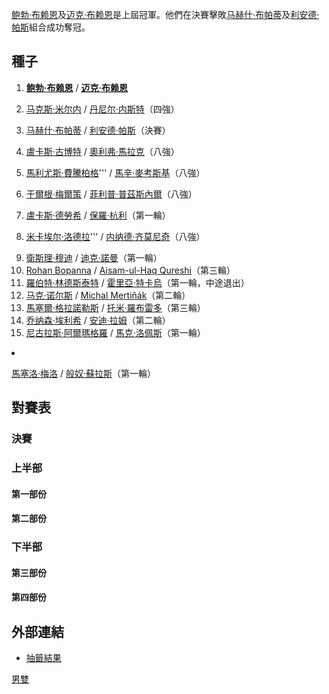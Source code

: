 {{noteTA
|T=zh-hans:2011年澳大利亚网球公开赛男子双打比赛; zh-tw:2011年澳洲網球公開賽男子雙打比賽; zh-hk:2011年澳洲網球公開賽男子雙打比賽;
|G1=Tennis
|1=zh-hans:半区;zh-hk:半部;zh-tw:線;
|2=zh-hans:轮;zh-hant:圈;zh-tw:輪;
|3=zh-hans:半决赛;zh-hk:準決賽;zh-tw:四強;
|4=zh-hans:四分之一决赛;zh-hk:半準決賽;zh-tw:八強;
|5=zh-hans:澳大利亚; zh-tw:澳洲; zh-hk:澳洲;
}}

{{GrandSlamEvents|2011|澳洲網球公開賽|
| defchamp = {{flagicon|USA}} [[鲍勃·布赖恩|鲍勃·布赖恩]] <br /> {{flagicon|USA}} [[迈克·布赖恩|迈克·布赖恩]]
| champ = {{flagicon|USA}} '''[[鲍勃·布赖恩|鲍勃·布赖恩]]''' <br /> {{flagicon|USA}} '''[[迈克·布赖恩|迈克·布赖恩]]'''
| runner = {{flagicon|IND}} [[马赫什·布帕蒂|马赫什·布帕蒂]] / {{flagicon|IND}} [[利安德·帕斯|利安德·帕斯]]
| score = 6-3、6-4
}}

{{main|2011年澳洲網球公開賽}}
[[鲍勃·布赖恩|鲍勃·布赖恩]]及[[迈克·布赖恩|迈克·布赖恩]]是上屆冠軍。他們在決賽擊敗[[马赫什·布帕蒂|马赫什·布帕蒂]]及[[利安德·帕斯|利安德·帕斯]]組合成功奪冠。

==種子== 
{{col-begin}}
{{col-2}}
# {{flagicon|USA}} '''[[鲍勃·布赖恩|鲍勃·布赖恩]]''' / {{flagicon|USA}} '''[[迈克·布赖恩|迈克·布赖恩]]'''
# {{flagicon|BLR}} [[马克斯·米尔内|马克斯·米尔内]] / {{flagicon|CAN}} [[丹尼尔·内斯特|丹尼尔·内斯特]]（四強）
# {{flagicon|IND}} [[马赫什·布帕蒂|马赫什·布帕蒂]] / {{flagicon|IND}} [[利安德·帕斯|利安德·帕斯]]（決賽）
# {{flagicon|POL}} [[盧卡斯·古博特|盧卡斯·古博特]] / {{flagicon|AUT}} [[奧利弗·馬拉克|奧利弗·馬拉克]]（八強）
# {{flagicon|POL}} [[馬利尤斯·費騰柏格|馬利尤斯·費騰柏格]]''' / {{flagicon|POL}} [[馬辛·麥考斯基|馬辛·麥考斯基]]（八強）
# {{flagicon|AUT}} [[于爾根·梅爾策|于爾根·梅爾策]] / {{flagicon|GER}} [[菲利普·普茲斯內爾|菲利普·普茲斯內爾]]（八強）
# {{flagicon|CZE}} [[盧卡斯·德勞希|盧卡斯·德勞希]] / {{flagicon|AUS}} [[保羅·杭利|保羅·杭利]]（第一輪）
# {{flagicon|FRA}} [[米卡埃尔·洛德拉|米卡埃尔·洛德拉]]''' / {{flagicon|SRB}} [[内纳德·齐莫尼奇|内纳德·齐莫尼奇]]（八強）
{{col-2}}
<ol start="9">
<li> {{flagicon|RSA}} [[衛斯理·穆迪|衛斯理·穆迪]] / {{flagicon|BEL}} [[迪克·諾曼|迪克·諾曼]]（第一輪）
<li> {{flagicon|IND}} [[Rohan_Bopanna|Rohan Bopanna]] / {{flagicon|PAK}} [[Aisam-ul-Haq_Qureshi|Aisam-ul-Haq Qureshi]]（第三輪）
<li> {{flagicon|SWE}} [[羅伯特·林德斯泰特|羅伯特·林德斯泰特]] / {{flagicon|ROU}} [[霍里亞·特卡烏|霍里亞·特卡烏]]（第一輪，中途退出）
<li> {{flagicon|BAH}} [[马克·诺尔斯|马克·诺尔斯]] / {{flagicon|SVK}} [[Michal_Mertiňák|Michal Mertiňák]]（第二輪）
<li> {{flagicon|ESP}} [[馬塞爾·格拉諾勒斯|馬塞爾·格拉諾勒斯]] / {{flagicon|ESP}} [[托米·羅布雷多|托米·羅布雷多]]（第三輪）
<li> {{flagicon|ISR}} [[乔纳森·埃利希|乔纳森·埃利希]] / {{flagicon|ISR}} [[安迪·拉姆|安迪·拉姆]]（第二輪）
<li> {{flagicon|ESP}} [[尼古拉斯·阿爾瑪格羅|尼古拉斯·阿爾瑪格羅]] / {{flagicon|ESP}} [[馬克·洛佩斯|馬克·洛佩斯]]（第一輪）
<li> {{flagicon|BRA}} [[馬塞洛·梅洛|馬塞洛·梅洛]] / {{flagicon|BRA}} [[般奴·蘇拉斯|般奴·蘇拉斯]]（第一輪）
{{col-end}}

==對賽表==
{{Draw key}}
===決賽===
{{8TeamBracket-Tennis3
| RD1=八強
| RD2=四強
| RD3=決賽

| team-width=175

| RD1-seed1=1
| RD1-team1={{flagicon|USA}} '''[[鲍勃·布赖恩|鲍勃·布赖恩]]<br /> {{flagicon|USA}} [[迈克·布赖恩|迈克·布赖恩]]'''
| RD1-score1-1='''6
| RD1-score1-2='''7
| RD1-score1-3= 
| RD1-seed2=6
| RD1-team2={{flagicon|AUT}} [[于爾根·梅爾策|于爾根·梅爾策]]<br /> {{flagicon|GER}} [[菲利普·普茲斯內爾|菲利普·普茲斯內爾]]
| RD1-score2-1=3
| RD1-score2-2=6<sup>7</sup>
| RD1-score2-3= 

| RD1-seed3=4
| RD1-team3={{flagicon|POL}} [[盧卡斯·古博特|盧卡斯·古博特]]<br /> {{flagicon|AUT}} [[奧利弗·馬拉克|奧利弗·馬拉克]]
| RD1-score3-1=3
| RD1-score3-2=&4
| RD1-score3-3= 
| RD1-seed4= 
| RD1-team4={{flagicon|USA}} '''[[Eric_Butorac|Eric Butorac]]<br /> {{flagicon|CUR}} [[Jean-Julien_Rojer|Jean-Julien Rojer]]'''
| RD1-score4-1='''6
| RD1-score4-2='''6
| RD1-score4-3= 

| RD1-seed5=8
| RD1-team5={{flagicon|FRA}} [[米卡埃尔·洛德拉|米卡埃尔·洛德拉]]<br /> {{flagicon|SRB}} [[内纳德·齐莫尼奇|内纳德·齐莫尼奇]]
| RD1-score5-1=4
| RD1-score5-2=4
| RD1-score5-3= 
| RD1-seed6=3
| RD1-team6={{flagicon|IND}} '''[[马赫什·布帕蒂|马赫什·布帕蒂]]<br /> {{flagicon|IND}} [[利安德·帕斯|利安德·帕斯]]'''
| RD1-score6-1='''6
| RD1-score6-2='''6
| RD1-score6-3= 

| RD1-seed7=5
| RD1-team7={{flagicon|POL}} [[馬利尤斯·費騰柏格|馬利尤斯·費騰柏格]]<br /> {{flagicon|POL}} [[馬辛·麥考斯基|馬辛·麥考斯基]]
| RD1-score7-1=6<sup>3</sup>
| RD1-score7-2=3
| RD1-score7-3= 
| RD1-seed8=2
| RD1-team8={{flagicon|BLR}} '''[[马克斯·米尔内|马克斯·米尔内]]<br /> {{flagicon|CAN}} [[丹尼尔·内斯特|丹尼尔·内斯特]]'''
| RD1-score8-1='''7
| RD1-score8-2='''6
| RD1-score8-3= 

| RD2-seed1=1
| RD2-team1={{flagicon|USA}} '''[[鲍勃·布赖恩|鲍勃·布赖恩]]<br /> {{flagicon|USA}} [[迈克·布赖恩|迈克·布赖恩]]'''
| RD2-score1-1='''6
| RD2-score1-2='''6
| RD2-score1-3= 
| RD2-seed2= 
| RD2-team2={{flagicon|USA}} [[Eric_Butorac|Eric Butorac]]<br /> {{flagicon|CUR}} [[Jean-Julien_Rojer|Jean-Julien Rojer]]
| RD2-score2-1=3
| RD2-score2-2=2
| RD2-score2-3= 

| RD2-seed3=3
| RD2-team3={{flagicon|IND}} '''[[马赫什·布帕蒂|马赫什·布帕蒂]]<br /> {{flagicon|IND}} [[利安德·帕斯|利安德·帕斯]]'''
| RD2-score3-1='''7
| RD2-score3-2=4
| RD2-score3-3='''6
| RD2-seed4=2
| RD2-team4={{flagicon|BLR}} [[马克斯·米尔内|马克斯·米尔内]]<br /> {{flagicon|CAN}} [[丹尼尔·内斯特|丹尼尔·内斯特]]
| RD2-score4-1=6<sup>5</sup>
| RD2-score4-2='''6
| RD2-score4-3=3

| RD3-seed1=1
| RD3-team1={{flagicon|USA}} '''[[鲍勃·布赖恩|鲍勃·布赖恩]]<br /> {{flagicon|USA}} [[迈克·布赖恩|迈克·布赖恩]]
| RD3-score1-1='''6
| RD3-score1-2='''6
| RD3-score1-3= 
| RD3-seed2=3
| RD3-team2={{flagicon|IND}} [[马赫什·布帕蒂|马赫什·布帕蒂]]<br /> {{flagicon|IND}} [[利安德·帕斯|利安德·帕斯]]
| RD3-score2-1=3
| RD3-score2-2=4
| RD3-score3-3= 
}}

===上半部===
====第一部份====
{{16TeamBracket-Compact-Tennis3
| RD1=第一輪
| RD2=第二輪
| RD3=第三輪
| RD4=八強

| RD1-seed01=1
| RD1-team01={{flagicon|USA}} '''[[鲍勃·布赖恩|B布赖恩]]'''<br /> {{flagicon|USA}} '''[[迈克·布赖恩|M布赖恩]]'''
| RD1-score01-1='''6
| RD1-score01-2=3
| RD1-score01-3='''6
| RD1-seed02= 
| RD1-team02={{flagicon|USA}} [[Scott_Lipsky|S Lipsky]]<br /> {{flagicon|USA}} [[Rajeev_Ram|R Ram]]
| RD1-score02-1=3
| RD1-score02-2='''6
| RD1-score02-3=4

| RD1-seed03= 
| RD1-team03={{flagicon|CZE}} [[František_Čermák|F Čermak]]<br /> {{flagicon|GER}} [[Christopher_Kas|C Kas]]
| RD1-score03-1=4
| RD1-score03-2=5
| RD1-score03-3= 
| RD1-seed04= 
| RD1-team04={{flagicon|ARG}} '''[[卡洛斯·贝罗基|贝罗基]]'''<br /> {{flagicon|ESP}} '''[[Pere_Riba|P Riba]]'''
| RD1-score04-1='''6
| RD1-score04-2='''7
| RD1-score04-3= 

| RD1-seed05= 
| RD1-team05={{flagicon|GER}} '''[[班傑明·貝克爾|B貝克爾]]'''<br /> {{flagicon|GER}} '''[[Michael_Kohlmann|M Kohlmann]]'''
| RD1-score05-1='''7
| RD1-score05-2='''7
| RD1-score05-3= 
| RD1-seed06=ALT
| RD1-team06={{flagicon|THA}} [[Sanchai_Ratiwatana|Sa Ratiwatana]]<br /> {{flagicon|THA}} [[Sonchat_Ratiwatana|So Ratiwatana]]
| RD1-score06-1=5
| RD1-score06-2=5
| RD1-score06-3= 

| RD1-seed07= 
| RD1-team07={{flagicon|SVK}} '''[[Filip_Polášek|F Polášek]]'''<br /> {{flagicon|SVK}} '''[[Igor_Zelenay|I Zelenay]]'''
| RD1-score07-1='''6
| RD1-score07-2=4
| RD1-score07-3='''6
| RD1-seed08=16
| RD1-team08={{flagicon|BRA}} [[馬塞洛·梅洛|梅洛]]<br /> {{flagicon|BRA}} [[般奴·蘇拉斯|蘇拉斯]]
| RD1-score08-1=4
| RD1-score08-2='''6
| RD1-score08-3=2

| RD1-seed09=9
| RD1-team09={{flagicon|RSA}} [[衛斯理|穆迪]]<br /> {{flagicon|BEL}} [[迪克·諾曼|諾曼]]
| RD1-score09-1=4
| RD1-score09-2=0
| RD1-score09-3= 
| RD1-seed10= 
| RD1-team10={{flagicon|BEL}} '''[[克薩維埃·馬利斯|馬利斯]]'''<br /> {{flagicon|GBR}} '''[[傑米·穆雷|穆雷]]'''
| RD1-score10-1='''6
| RD1-score10-2='''6
| RD1-score10-3= 

| RD1-seed11= 
| RD1-team11={{flagicon|GER}} '''[[Björn_Phau|B Phau]]'''<br /> {{flagicon|SRB}} '''[[揚科·蒂普薩雷維奇|蒂普薩雷維奇]]'''
| RD1-score11-1='''6
| RD1-score11-2='''6
| RD1-score11-3= 
| RD1-seed12= 
| RD1-team12={{flagicon|CRO}} [[伊万·柳比契奇|柳比契奇]]<br /> {{flagicon|CRO}} [[Lovro_Zovko|L Zovko]]
| RD1-score12-1=1
| RD1-score12-2=4
| RD1-score12-3= 

| RD1-seed13= 
| RD1-team13={{flagicon|GER}} '''[[米夏埃爾·貝雷爾|貝雷爾]]'''<br /> {{flagicon|GER}} '''[[弗洛里安·邁爾|邁爾]]'''
| RD1-score13-1='''6
| RD1-score13-2='''6
| RD1-score13-3= 
| RD1-seed14= 
| RD1-team14={{flagicon|AUS}} [[Rameez_Junaid|R Junaid]]<br /> {{flagicon|GER}} [[托比亞斯·卡姆克|卡姆克]]
| RD1-score14-1=3
| RD1-score14-2=2
| RD1-score14-3= 

| RD1-seed15= 
| RD1-team15={{flagicon|ARG}} [[Brian_Dabul|B Dabul]]<br /> {{flagicon|COL}} [[Santiago_Giraldo|S Giraldo]]
| RD1-score15-1=6<sup>3</sup>
| RD1-score15-2=1
| RD1-score15-3= 
| RD1-seed16=6
| RD1-team16={{flagicon|AUT}} '''[[于爾根·梅爾策|梅爾策]]'''<br /> {{flagicon|GER}} '''[[菲利普·普茲斯內爾|普茲斯內爾]]'''
| RD1-score16-1='''7
| RD1-score16-2='''6
| RD1-score16-3= 

| RD2-seed01=1
| RD2-team01={{flagicon|USA}} '''[[鲍勃·布赖恩|B布赖恩]]<br /> {{flagicon|USA}} [[迈克·布赖恩|M布赖恩]]'''
| RD2-score01-1='''7
| RD2-score01-2='''6
| RD2-score01-3= 
| RD2-seed02= 
| RD2-team02={{flagicon|ARG}} [[卡洛斯·贝罗基|贝罗基]]<br /> {{flagicon|ESP}} [[Pere_Riba|P Riba]]
| RD2-score02-1=6<sup>6</sup>
| RD2-score02-2=3
| RD2-score02-3= 

| RD2-seed03= 
| RD2-team03={{flagicon|GER}} '''[[班傑明·貝克爾|B貝克爾]]<br /> {{flagicon|GER}} [[Michael_Kohlmann|M Kohlmann]]'''
| RD2-score03-1='''6
| RD2-score03-2='''6
| RD2-score03-3= 
| RD2-seed04= 
| RD2-team04={{flagicon|SVK}} [[Filip_Polášek|F Polášek]]<br /> {{flagicon|SVK}} [[Igor_Zelenay|I Zelenay]]
| RD2-score04-1=4
| RD2-score04-2=4
| RD2-score04-3= 

| RD2-seed05= 
| RD2-team05={{flagicon|BEL}} [[克薩維埃·馬利斯|馬利斯]]<br /> {{flagicon|GBR}} [[傑米·穆雷|穆雷]]
| RD2-score05-1='''6
| RD2-score05-2=4
| RD2-score05-3=3
| RD2-seed06= 
| RD2-team06={{flagicon|GER}} '''[[Björn_Phau|B Phau]]<br /> {{flagicon|SRB}} [[揚科·蒂普薩雷維奇|蒂普薩雷維奇]]'''
| RD2-score06-1=3
| RD2-score06-2='''6
| RD2-score06-3='''6

| RD2-seed07= 
| RD2-team07={{flagicon|GER}} [[米夏埃爾·貝雷爾|貝雷爾]]<br /> {{flagicon|GER}} [[弗洛里安·邁爾|邁爾]]
| RD2-score07-1=3
| RD2-score07-2=1
| RD2-score07-3= 
| RD2-seed08=6
| RD2-team08={{flagicon|AUT}} '''[[于爾根·梅爾策|梅爾策]]<br /> {{flagicon|GER}} [[菲利普·普茲斯內爾|普茲斯內爾]]'''
| RD2-score08-1='''6
| RD2-score08-2='''6
| RD2-score08-3= 

| RD3-seed01=1
| RD3-team01='''{{flagicon|USA}} [[鲍勃·布赖恩|B布赖恩]]<br /> {{flagicon|USA}} [[迈克·布赖恩|M布赖恩]]'''
| RD3-score01-1='''7
| RD3-score01-2='''6
| RD3-score01-3= 
| RD3-seed02= 
| RD3-team02={{flagicon|GER}} [[班傑明·貝克爾|B貝克爾]]<br /> {{flagicon|GER}} [[Michael_Kohlmann|M Kohlmann]]
| RD3-score02-1=5
| RD3-score02-2=2
| RD3-score02-3= 

| RD3-seed03= 
| RD3-team03={{flagicon|GER}} [[Björn_Phau|B Phau]]<br /> {{flagicon|SRB}} [[揚科·蒂普薩雷維奇|蒂普薩雷維奇]]
| RD3-score03-1=3
| RD3-score03-2=2
| RD3-score03-3= 
| RD3-seed04=6
| RD3-team04={{flagicon|AUT}} '''[[于爾根·梅爾策|梅爾策]]<br /> {{flagicon|GER}} [[菲利普·普茲斯內爾|普茲斯內爾]]'''
| RD3-score04-1='''6
| RD3-score04-2='''6
| RD3-score04-3= 

| RD4-seed01=1
| RD4-team01={{flagicon|USA}} '''[[鲍勃·布赖恩|B布赖恩]]<br /> {{flagicon|USA}} [[迈克·布赖恩|M布赖恩]]'''
| RD4-score01-1='''6
| RD4-score01-2='''7
| RD4-score01-3= 
| RD4-seed02=6
| RD4-team02={{flagicon|AUT}} [[于爾根·梅爾策|梅爾策]]<br /> {{flagicon|GER}} [[菲利普·普茲斯內爾|普茲斯內爾]]
| RD4-score02-1=3
| RD4-score02-2=6<sup>7</sup>
| RD4-score02-3= 
}}

====第二部份====
{{16TeamBracket-Compact-Tennis3
| RD1=第一輪
| RD2=第二輪
| RD3=第三輪
| RD4=八強

| RD1-seed01=4
| RD1-team01={{flagicon|POL}} '''[[盧卡斯·古博特|古博特]]'''<br /> {{flagicon|AUT}} '''[[奧利弗·馬拉克|馬拉克]]'''
| RD1-score01-1='''6
| RD1-score01-2='''6
| RD1-score01-3= 
| RD1-seed02= 
| RD1-team02={{flagicon|SWE}} [[Johan_Brunström|J Brunström]]<br /> {{flagicon|AUS}} [[斯蒂芬·胡斯|胡斯]]
| RD1-score02-1=3
| RD1-score02-2=3
| RD1-score02-3= 

| RD1-seed03=WC
| RD1-team03={{flagicon|AUS}} [[Matthew_Ebden|M Ebden]]<br /> {{flagicon|AUS}} [[彼得·盧扎克|盧扎克]]
| RD1-score03-1=6<sup>4</sup>
| RD1-score03-2='''6
| RD1-score03-3=3
| RD1-seed04=WC
| RD1-team04={{flagicon|AUS}} '''[[Samuel_Groth|S Groth]]'''<br /> {{flagicon|AUS}} '''[[格力·鍾斯|鍾斯]]'''
| RD1-score04-1='''7
| RD1-score04-2=3
| RD1-score04-3='''6

| RD1-seed05= 
| RD1-team05={{flagicon|AUS}} [[艾殊利·費沙|費沙]]<br /> {{flagicon|AUS}} [[佐敦·卡爾|卡爾]]
| RD1-score05-1=4
| RD1-score05-2=4
| RD1-score05-3= 
| RD1-seed06= 
| RD1-team06={{flagicon|CRO}} '''[[伊万·多迪格|多迪格]]'''<br /> {{flagicon|FIN}} '''[[亞爾科·涅米寧|涅米寧]]'''
| RD1-score06-1='''6;
| RD1-score06-2='''6
| RD1-score06-3= 

| RD1-seed07= 
| RD1-team07={{flagicon|ITA}} '''[[Daniele_Bracciali|D Bracciali]]'''<br /> {{flagicon|ITA}} '''[[波蒂托·斯塔拉切|斯塔拉切]]'''
| RD1-score07-1=1
| RD1-score07-2='''7
| RD1-score07-3='''7
| RD1-seed08=15
| RD1-team08={{flagicon|ESP}} [[尼古拉斯·阿爾瑪格羅|阿爾瑪格羅]]<br /> {{flagicon|ESP}} [[馬克·洛佩斯|洛佩斯]]
| RD1-score08-1='''6
| RD1-score08-2=6<sup>3</sup>
| RD1-score08-3=5

| RD1-seed09=12
| RD1-team09={{flagicon|BAH}} '''[[马克·诺尔斯|诺尔斯]]'''<br /> {{flagicon|SVK}} '''[[Michal_Mertiňák|M Mertiňák]]'''
| RD1-score09-1='''6
| RD1-score09-2='''7
| RD1-score09-3= 
| RD1-seed10= 
| RD1-team10={{flagicon|RUS}} [[泰穆拉茲·加巴什維利|加巴什維利]]<br /> {{flagicon|KAZ}} [[米哈伊爾·庫庫什金|庫庫什金]]
| RD1-score10-1=4
| RD1-score10-2=6<sup>5</sup>
| RD1-score10-3= 

| RD1-seed11= 
| RD1-team11={{flagicon|KAZ}} [[安德烈·戈盧別夫|戈盧別夫]]<br /> {{flagicon|UZB}} [[丹尼斯·伊斯托明|伊斯托明]]
| RD1-score11-1='''7
| RD1-score11-2=4
| RD1-score11-3=0
| RD1-seed12= 
| RD1-team12={{flagicon|USA}} '''[[Eric_Butorac|E Butorac]]'''<br /> {{flagicon|CUR}} '''[[Jean-Julien_Rojer|J-J Rojer]]'''
| RD1-score12-1=6<sup>4</sup>
| RD1-score12-2='''6
| RD1-score12-3='''6

| RD1-seed13= 
| RD1-team13={{flagicon|ARG}} [[胡安·伊格納西奧·切拉|切拉]]<br /> {{flagicon|ARG}} [[Leonardo_Mayer|L Mayer]]
| RD1-score13-1=5
| RD1-score13-2=3
| RD1-score13-3= 
| RD1-seed14= 
| RD1-team14={{flagicon|UKR}} '''[[謝爾蓋·斯坦高夫斯基|斯坦高夫斯基]]'''<br /> {{flagicon|RUS}} '''[[米哈伊爾·尤日尼|尤日尼]]'''
| RD1-score14-1='''7
| RD1-score14-2='''6
| RD1-score14-3= 

| RD1-seed15= 
| RD1-team15={{flagicon|ESP}} '''[[David_Marrero|D Marrero]]'''<br /> {{flagicon|ESP}} '''[[魯本·拉米雷斯·伊達爾戈|拉米雷斯·伊達爾戈]]'''
| RD1-score15-1='''6
| RD1-score15-2=1
| RD1-score15-3='''6
| RD1-seed16=7
| RD1-team16={{flagicon|CZE}} [[盧卡斯·德勞希|德勞希]]<br /> {{flagicon|AUS}} [[保羅·杭利|杭利]]
| RD1-score16-1=4
| RD1-score16-2='''6
| RD1-score16-3=1

| RD2-seed01=4
| RD2-team01={{flagicon|POL}} '''[[盧卡斯·古博特|古博特]]<br /> {{flagicon|AUT}} [[奧利弗·馬拉克|馬拉克]]'''
| RD2-score01-1='''6
| RD2-score01-2='''6
| RD2-score01-3= 
| RD2-seed02=WC
| RD2-team02={{flagicon|AUS}} [[Samuel_Groth|S Groth]]<br /> {{flagicon|AUS}} [[格力·鍾斯|鍾斯]]
| RD2-score02-1=3
| RD2-score02-2=1
| RD2-score02-3= 

| RD2-seed03= 
| RD2-team03={{flagicon|CRO}} [[伊万·多迪格|多迪格]]<br /> {{flagicon|FIN}} [[亞爾科·涅米寧|涅米寧]]
| RD2-score03-1=4
| RD2-score03-2=4
| RD2-score03-3= 
| RD2-seed04= 
| RD2-team04={{flagicon|ITA}} '''[[Daniele_Bracciali|D Bracciali]]<br /> {{flagicon|ITA}} [[波蒂托·斯塔拉切|斯塔拉切]]'''
| RD2-score04-1='''6
| RD2-score04-2='''6
| RD2-score04-3= 

| RD2-seed05=12
| RD2-team05={{flagicon|BAH}} [[马克·诺尔斯|诺尔斯]]<br /> {{flagicon|SVK}} [[Michal_Mertiňák|M Mertiňák]]
| RD2-score05-1=6<sup>3</sup>
| RD2-score05-2=0
| RD2-score05-3= 
| RD2-seed06= 
| RD2-team06={{flagicon|USA}} '''[[Eric_Butorac|E Butorac]]<br /> {{flagicon|CUR}} [[Jean-Julien_Rojer|J-J Rojer]]'''
| RD2-score06-1='''7
| RD2-score06-2='''6
| RD2-score06-3= 

| RD2-seed07= 
| RD2-team07={{flagicon|UKR}} [[謝爾蓋·斯坦高夫斯基|斯坦高夫斯基]]<br /> {{flagicon|RUS}} [[米哈伊爾·尤日尼|尤日尼]]
| RD2-score07-1='''6
| RD2-score07-2=4
| RD2-score07-3=4
| RD2-seed08= 
| RD2-team08={{flagicon|ESP}} '''[[David_Marrero|D Marrero]]<br /> {{flagicon|ESP}} [[魯本·拉米雷斯·伊達爾戈|拉米雷斯·伊達爾戈]]'''
| RD2-score08-1=2
| RD2-score08-2='''6
| RD2-score08-3='''6

| RD3-seed01=4
| RD3-team01={{flagicon|POL}} '''[[盧卡斯·古博特|古博特]]<br /> {{flagicon|AUT}} [[奧利弗·馬拉克|馬拉克]]'''
| RD3-score01-1='''6
| RD3-score01-2='''6
| RD3-score01-3= 
| RD3-seed02= 
| RD3-team02={{flagicon|ITA}} [[Daniele_Bracciali|D Bracciali]]<br /> {{flagicon|ITA}} [[波蒂托·斯塔拉切|斯塔拉切]]
| RD3-score02-1=3
| RD3-score02-2=1
| RD3-score02-3= 

| RD3-seed03= 
| RD3-team03={{flagicon|USA}} '''[[Eric_Butorac|E Butorac]]<br /> {{flagicon|CUR}} [[Jean-Julien_Rojer|J-J Rojer]]'''
| RD3-score03-1='''6
| RD3-score03-2='''6
| RD3-score03-3= 
| RD3-seed04=
| RD3-team04={{flagicon|ESP}} [[David_Marrero|D Marrero]]<br /> {{flagicon|ESP}} [[魯本·拉米雷斯·伊達爾戈|拉米雷斯·伊達爾戈]]
| RD3-score04-1=3
| RD3-score04-2=4
| RD3-score04-3= 

| RD4-seed01=4
| RD4-team01={{flagicon|POL}} [[盧卡斯·古博特|古博特]]<br /> {{flagicon|AUT}} [[奧利弗·馬拉克|馬拉克]]
| RD4-score01-1=3
| RD4-score01-2=4
| RD4-score01-3= 
| RD4-seed02= 
| RD4-team02={{flagicon|USA}} '''[[Eric_Butorac|E Butorac]]<br /> {{flagicon|CUR}} [[Jean-Julien_Rojer|J-J Rojer]]'''
| RD4-score02-1='''6
| RD4-score02-2='''6
| RD4-score02-3= 
}}

===下半部===
====第三部份====
{{16TeamBracket-Compact-Tennis3
| RD1=第一輪
| RD2=第二輪
| RD3=第三輪
| RD4=八強

| RD1-seed01=8
| RD1-team01={{flagicon|FRA}} '''[[米卡埃尔·洛德拉|洛德拉]]'''<br /> {{flagicon|SRB}} '''[[内纳德·齐莫尼奇|齐莫尼奇]]'''
| RD1-score01-1='''6
| RD1-score01-2='''6
| RD1-score01-3= 
| RD1-seed02= 
| RD1-team02={{flagicon|RSA}} [[Kevin_Anderson_(tennis)|K Anderson]]<br /> {{flagicon|ROU}} [[維克托·哈內斯庫|哈內斯庫]]
| RD1-score02-1=3
| RD1-score02-2=4
| RD1-score02-3= 

| RD1-seed03= 
| RD1-team03={{flagicon|ESP}} '''[[Pablo_Andújar|P Andújar]]'''<br /> {{flagicon|ESP}} '''[[Daniel_Gimeno-Traver|D Gimeno-Traver]]'''
| RD1-score03-1='''7
| RD1-score03-2='''7
| RD1-score03-3= 
| RD1-seed04= 
| RD1-team04={{flagicon|URU}} [[巴勃羅·奎瓦斯|奎瓦斯]]<br /> {{flagicon|ARG}} [[Eduardo_Schwank|E Schwank]]
| RD1-score04-1=6<sup>5</sup>
| RD1-score04-2=5
| RD1-score04-3= 

| RD1-seed05= 
| RD1-team05={{flagicon|USA}} [[特拉維斯·帕羅特|帕羅特]]<br /> {{flagicon|GBR}} [[Ken_Skupski|K Skupski]]
| RD1-score05-1=6<sup>6</sup>
| RD1-score05-2=3
| RD1-score05-3= 
| RD1-seed06= 
| RD1-team06={{flagicon|FRA}} '''[[熱雷米·夏爾迪|夏爾迪]]'''<br /> {{flagicon|FRA}} '''[[阿诺·克莱芒|克莱芒]]'''
| RD1-score06-1='''7
| RD1-score06-2='''6
| RD1-score06-3= 

| RD1-seed07= 
| RD1-team07={{flagicon|BRA}} [[Franco_Ferreiro|F Ferreiro]]<br /> {{flagicon|BRA}} [[André_Sá|A Sá]]
| RD1-score07-1=3
| RD1-score07-2=0
| RD1-score07-3= 
| RD1-seed08=10
| RD1-team08={{flagicon|IND}} '''[[Rohan_Bopanna|R Bopanna]]'''<br /> {{flagicon|PAK}} '''[[Aisam-ul-Haq_Qureshi|A-u-H Qureshi]]'''
| RD1-score08-1='''6
| RD1-score08-2='''6
| RD1-score08-3= 

| RD1-seed09=13
| RD1-team09={{flagicon|ESP}} '''[[馬塞爾·格拉諾勒斯|格拉諾勒斯]]'''<br /> {{flagicon|ESP}} '''[[托米·羅布雷多|羅布雷多]]'''
| RD1-score09-1='''6
| RD1-score09-2='''6
| RD1-score09-3= 
| RD1-seed10= 
| RD1-team10={{flagicon|FRA}} [[Édouard_Roger-Vasselin|É Roger-Vasselin]]<br /> {{flagicon|FRA}} [[吉爾·西蒙|西蒙]]
| RD1-score10-1=1
| RD1-score10-2=1
| RD1-score10-3= 

| RD1-seed11= 
| RD1-team11={{flagicon|UKR}} '''[[亞歷山大·多爾戈波洛夫|多爾戈波洛夫]]'''<br /> {{flagicon|CZE}} '''[[Jan_Hájek_(tennis)|J Hájek]]'''
| RD1-score11-1='''6
| RD1-score11-2=6<sup>4</sup>
| RD1-score11-3='''6
| RD1-seed12= 
| RD1-team12={{flagicon|ITA}} [[法比奧·福尼尼|福尼尼]]<br /> {{flagicon|SVK}} [[盧卡斯·拉科|拉科]]
| RD1-score12-1=3
| RD1-score12-2='''7
| RD1-score12-3=2

| RD1-seed13= 
| RD1-team13={{flagicon|ESP}} '''[[費利西亞諾·洛佩斯|洛佩斯]]<br /> {{flagicon|ARG}} [[胡安·摩納哥|摩納哥]]'''
| RD1-score13-1=3
| RD1-score13-2='''6
| RD1-score13-3='''6
| RD1-seed14=WC
| RD1-team14={{flagicon|AUS}} [[Marinko_Matosevic|M Matosevic]]<br /> {{flagicon|AUS}} [[John_Millman|J Millman]]
| RD1-score14-1='''6
| RD1-score14-2=0
| RD1-score14-3=1

| RD1-seed15= 
| RD1-team15={{flagicon|CRO}} [[伊沃·卡洛維奇|卡洛維奇]]<br /> {{flagicon|SRB}} [[Dušan_Vemić|D Vemić]]
| RD1-score15-1='''7
| RD1-score15-2=3
| RD1-score15-3=0
| RD1-seed16=3
| RD1-team16={{flagicon|IND}} '''[[马赫什·布帕蒂|布帕蒂]]'''<br /> {{flagicon|IND}} '''[[利安德·帕斯|帕斯]]'''
| RD1-score16-1=5
| RD1-score16-2='''6
| RD1-score16-3='''6

| RD2-seed01=8
| RD2-team01={{flagicon|FRA}} '''[[米卡埃尔·洛德拉|洛德拉]]<br /> {{flagicon|SRB}} [[内纳德·齐莫尼奇|齐莫尼奇]]'''
| RD2-score01-1='''6
| RD2-score01-2='''6
| RD2-score01-3= 
| RD2-seed02= 
| RD2-team02={{flagicon|ESP}} [[Pablo_Andújar|P Andújar]]<br /> {{flagicon|ESP}} [[Daniel_Gimeno-Traver|D Gimeno-Traver]]
| RD2-score02-1=3
| RD2-score02-2=2
| RD2-score02-3= 

| RD2-seed03= 
| RD2-team03={{flagicon|FRA}} [[熱雷米·夏爾迪|夏爾迪]]<br /> {{flagicon|FRA}} [[阿诺·克莱芒|克莱芒]]
| RD2-score03-1=3
| RD2-score03-2='''6
| RD2-score03-3=4
| RD2-seed04=10
| RD2-team04={{flagicon|IND}} '''[[Rohan_Bopanna|R Bopanna]]'''<br /> {{flagicon|PAK}} '''[[Aisam-ul-Haq_Qureshi|A-u-H Qureshi]]'''
| RD2-score04-1='''6
| RD2-score04-2=4
| RD2-score04-3='''6

| RD2-seed05=13
| RD2-team05={{flagicon|ESP}} '''[[馬塞爾·格拉諾勒斯|格拉諾勒斯]]<br /> {{flagicon|ESP}} [[托米·羅布雷多|羅布雷多]]'''
| RD2-score05-1='''7
| RD2-score05-2='''6
| RD2-score05-3= 
| RD2-seed06= 
| RD2-team06={{flagicon|UKR}} [[亞歷山大·多爾戈波洛夫|多爾戈波洛夫]]<br /> {{flagicon|CZE}} [[Jan_Hájek_(tennis)|J Hájek]]
| RD2-score06-1=5
| RD2-score06-2=3
| RD2-score06-3= 

| RD2-seed07= 
| RD2-team07={{flagicon|ESP}} [[費利西亞諾·洛佩斯|洛佩斯]]<br /> {{flagicon|ARG}} [[胡安·摩納哥|摩納哥]]
| RD2-score07-1=6<sup>2</sup>
| RD2-score07-2=4
| RD2-score07-3= 
| RD2-seed08=3
| RD2-team08={{flagicon|IND}} '''[[马赫什·布帕蒂|布帕蒂]]<br /> {{flagicon|IND}} [[利安德·帕斯|帕斯]]'''
| RD2-score08-1='''7
| RD2-score08-2='''6
| RD2-score08-3= 

| RD3-seed01=8
| RD3-team01={{flagicon|FRA}} '''[[米卡埃尔·洛德拉|洛德拉]]<br /> {{flagicon|SRB}} [[内纳德·齐莫尼奇|齐莫尼奇]]'''
| RD3-score01-1=3
| RD3-score01-2='''7
| RD3-score01-3='''7
| RD3-seed02=10
| RD3-team02={{flagicon|IND}} [[Rohan_Bopanna|R Bopanna]]<br /> {{flagicon|PAK}} [[Aisam-ul-Haq_Qureshi|A-u-H Qureshi]]
| RD3-score02-1='''6
| RD3-score02-2=6<sup>6</sup>
| RD3-score02-3=6<sup>3</sup>

| RD3-seed03=13
| RD3-team03={{flagicon|ESP}} [[馬塞爾·格拉諾勒斯|格拉諾勒斯]]<br /> {{flagicon|ESP}} [[托米·羅布雷多|羅布雷多]]
| RD3-score03-1=4
| RD3-score03-2='''6
| RD3-score03-3=4
| RD3-seed04=3
| RD3-team04={{flagicon|IND}} '''[[马赫什·布帕蒂|布帕蒂]]<br /> {{flagicon|IND}} [[利安德·帕斯|帕斯]]'''
| RD3-score04-1='''6
| RD3-score04-2=4
| RD3-score04-3='''6

| RD4-seed01=8
| RD4-team01={{flagicon|FRA}} [[米卡埃尔·洛德拉|洛德拉]]<br /> {{flagicon|SRB}} [[内纳德·齐莫尼奇|齐莫尼奇]]
| RD4-score01-1=4
| RD4-score01-2=4
| RD4-score01-3= 
| RD4-seed02=3
| RD4-team02={{flagicon|IND}} '''[[马赫什·布帕蒂|布帕蒂]]<br /> {{flagicon|IND}} [[利安德·帕斯|帕斯]]'''
| RD4-score02-1='''6
| RD4-score02-2='''6
| RD4-score02-3= 
}}

====第四部份====
{{16TeamBracket-Compact-Tennis3
| RD1=第一輪
| RD2=第二輪
| RD3=第三輪
| RD4=八強

| RD1-seed01=5
| RD1-team01={{flagicon|POL}} '''[[馬利尤斯·費騰柏格|費騰柏格]]<br /> {{flagicon|POL}} [[馬辛·麥考斯基|麥考斯基]]'''

| RD1-score01-1='''6
| RD1-score01-2='''7
| RD1-score01-3= 
| RD1-seed02= 
| RD1-team02={{flagicon|ESP}} [[吉列爾莫·加西亞·洛佩斯|加西亞·洛佩斯]]<br /> {{flagicon|ESP}} [[阿爾伯特·蒙塔涅斯|蒙塔涅斯]]
| RD1-score02-1=3
| RD1-score02-2=5
| RD1-score02-3= 

| RD1-seed03= 
| RD1-team03={{flagicon|TPE}} '''[[盧彥勛|盧]]<br /> {{flagicon|GER}} [[萊納·舒特勒|舒特勒]]'''
| RD1-score03-1='''7
| RD1-score03-2='''7
| RD1-score03-3= 
| RD1-seed04= 
| RD1-team04={{flagicon|SWE}} [[西蒙·阿斯博林|阿斯博林]]<br /> {{flagicon|AUT}} [[Alexander_Peya|A Peya]]
| RD1-score04-1=6<sup>5</sup>
| RD1-score04-2=6<sup>5</sup>
| RD1-score04-3= 

| RD1-seed05= 
| RD1-team05={{flagicon|GER}} '''[[Dustin_Brown_(tennis)|D Brown]]'''<br /> {{flagicon|NED}} '''[[Rogier_Wassen|R Wassen]]'''
| RD1-score05-1='''6
| RD1-score05-2='''6
| RD1-score05-3= 
| RD1-seed06= 
| RD1-team06={{flagicon|RUS}} [[德米特里·圖爾蘇諾夫|圖爾蘇諾夫]]<br /> {{flagicon|GER}} [[米沙·茲韋列夫|茲韋列夫]]
| RD1-score06-1=2
| RD1-score06-2=3
| RD1-score06-3= 

| RD1-seed07=WC
| RD1-team07={{flagicon|AUS}} '''[[Colin_Ebelthite|C Ebelthite]]<br /> {{flagicon|AUS}} [[Adam_Feeney|A Feeney]]'''
| RD1-score07-1=4
| RD1-score07-2=0
| RD1-score07-3= 
| RD1-seed08=11
| RD1-team08={{flagicon|SWE}} [[羅伯特·林德斯泰特|林德斯泰特]]<br /> {{flagicon|ROU}} [[霍里亞·特卡烏|特卡烏]]
| RD1-score08-1='''6
| RD1-score08-2=1
| RD1-score08-3=r

| RD1-seed09=14
| RD1-team09={{flagicon|ISR}} '''[[乔纳森·埃利希|埃利希]]<br /> {{flagicon|ISR}} [[安迪·拉姆|A拉姆]]'''
| RD1-score09-1=4
| RD1-score09-2='''6
| RD1-score09-3='''6
| RD1-seed10= 
| RD1-team10={{flagicon|GBR}} [[Colin_Fleming|C Fleming]]<br /> {{flagicon|GBR}} [[羅斯·哈欽斯|羅斯·哈欽斯]]
| RD1-score10-1='''6
| RD1-score10-2=2
| RD1-score10-3=2

| RD1-seed11=WC
| RD1-team11={{flagicon|AUS}} [[James_Lemke|J Lemke]]<br /> {{flagicon|AUS}} [[Matt_Reid|M Reid]]
| RD1-score11-1=4
| RD1-score11-2=6<sup>4</sup>
| RD1-score11-3= 
| RD1-seed12=WC
| RD1-team12={{flagicon|AUS}} '''[[卡斯登·波爾|波爾]]'''<br /> {{flagicon|AUS}} '''[[Chris_Guccione|C Guccione]]'''
| RD1-score12-1='''6
| RD1-score12-2='''7
| RD1-score12-3= 

| RD1-seed13= 
| RD1-team13={{flagicon|ISR}} [[杜迪·塞拉|塞拉]]<br /> {{flagicon|ITA}} [[安德烈亞斯·塞皮|塞皮]]
| RD1-score13-1=6<sup>2</sup>
| RD1-score13-2='''6
| RD1-score13-3=6<sup>5</sup>
| RD1-seed14= 
| RD1-team14={{flagicon|MEX}} '''[[聖地亞哥·岡薩雷斯_(網球運動員)|聖地亞哥·岡薩雷斯]]'''<br /> {{flagicon|GER}} '''[[Philipp_Marx|P Marx]]'''
| RD1-score14-1='''7
| RD1-score14-2=3
| RD1-score14-3='''7

| RD1-seed15=WC
| RD1-team15={{flagicon|AUS}} [[James_Duckworth_(tennis)|J Duckworth]]<br /> {{flagicon|AUS}} [[Benjamin_Mitchell_(tennis)|B Mitchell]]
| RD1-score15-1=3
| RD1-score15-2=3
| RD1-score15-3= 
| RD1-seed16=2
| RD1-team16={{flagicon|BLR}} '''[[马克斯·米尔内|米尔内]]'''<br /> {{flagicon|CAN}} '''[[丹尼尔·内斯特|内斯特]]'''
| RD1-score16-1='''6
| RD1-score16-2='''6
| RD1-score16-3= 

| RD2-seed01=5
| RD2-team01={{flagicon|POL}} '''[[馬利尤斯·費騰柏格|費騰柏格]]<br /> {{flagicon|POL}} [[馬辛·麥考斯基|麥考斯基]]'''
| RD2-score01-1='''6
| RD2-score01-2='''6
| RD2-score01-3= 
| RD2-seed02= 
| RD2-team02={{flagicon|TPE}} [[盧彥勛|盧]]<br /> {{flagicon|GER}} [[萊納·舒特勒|舒特勒]]
| RD2-score02-1=2
| RD2-score02-2=3
| RD2-score02-3= 

| RD2-seed03= 
| RD2-team03={{flagicon|GER}} [[Dustin_Brown_(tennis)|D Brown]]<br /> {{flagicon|NED}} [[Rogier_Wassen|R Wassen]]
| RD2-score03-1=3
| RD2-score03-2='''6
| RD2-score03-3=2
| RD2-seed04=WC
| RD2-team04={{flagicon|AUS}} [[Colin_Ebelthite|C Ebelthite]]<br /> {{flagicon|AUS}} [[Adam_Feeney|A Feeney]]
| RD2-score04-1='''6
| RD2-score04-2=3
| RD2-score04-3='''6

| RD2-seed05=14
| RD2-team05={{flagicon|ISR}} [[乔纳森·埃利希|埃利希]]<br /> {{flagicon|ISR}} [[安迪·拉姆|A拉姆]]
| RD2-score05-1=6<sup>7</sup>
| RD2-score05-2='''7
| RD2-score05-3=2
| RD2-seed06=WC
| RD2-team06={{flagicon|AUS}} '''[[卡斯登·波爾|波爾]]<br /> {{flagicon|AUS}} [[Chris_Guccione|C Guccione]]'''
| RD2-score06-1='''7
| RD2-score06-2=6<sup>3</sup>
| RD2-score06-3='''6

| RD2-seed07= 
| RD2-team07={{flagicon|MEX}} [[聖地亞哥·岡薩雷斯_(網球運動員)|聖地亞哥·岡薩雷斯]]<br /> {{flagicon|GER}} [[Philipp_Marx|P Marx]]
| RD2-score07-1=3
| RD2-score07-2=4
| RD2-score07-3= 
| RD2-seed08=2
| RD2-team08={{flagicon|BLR}} '''[[马克斯·米尔内|米尔内]]<br /> {{flagicon|CAN}} [[丹尼尔·内斯特|内斯特]]'''
| RD2-score08-1='''6
| RD2-score08-2='''6
| RD2-score08-3= 

| RD3-seed01=5
| RD3-team01={{flagicon|POL}} '''[[馬利尤斯·費騰柏格|費騰柏格]]<br /> {{flagicon|POL}} [[馬辛·麥考斯基|麥考斯基]]'''
| RD3-score01-1='''6
| RD3-score01-2=4
| RD3-score01-3='''6
| RD3-seed02=WC
| RD3-team02={{flagicon|AUS}} [[Colin_Ebelthite|C Ebelthite]]<br /> {{flagicon|AUS}} [[Adam_Feeney|A Feeney]]
| RD3-score02-1=1
| RD3-score02-2='''6
| RD3-score02-3=4

| RD3-seed03=WC
| RD3-team03={{flagicon|AUS}} [[卡斯登·波爾|波爾]]<br /> {{flagicon|AUS}} [[Chris_Guccione|C Guccione]]
| RD3-score03-1=4
| RD3-score03-2=5
| RD3-score03-3= 
| RD3-seed04=2
| RD3-team04={{flagicon|BLR}} '''[[马克斯·米尔内|米尔内]]<br /> {{flagicon|CAN}} [[丹尼尔·内斯特|内斯特]]'''
| RD3-score04-1='''6
| RD3-score04-2='''7
| RD3-score04-3= 

| RD4-seed01=5
| RD4-team01={{flagicon|POL}} [[馬利尤斯·費騰柏格|費騰柏格]]<br /> {{flagicon|POL}} [[馬辛·麥考斯基|麥考斯基]]
| RD4-score01-1=6<sup>3</sup>
| RD4-score01-2=3
| RD4-score01-3= 
| RD4-seed02=2
| RD4-team02={{flagicon|BLR}} '''[[马克斯·米尔内|米尔内]]<br /> {{flagicon|CAN}} [[丹尼尔·内斯特|内斯特]]'''
| RD4-score02-1='''7
| RD4-score02-2='''6
| RD4-score02-3= 
}}

==外部連結==
* [https://web.archive.org/web/20081117113321/http://www.australianopen.com/en_AU/scores/draws/md/mddraw.pdf 抽籤結果]
<references />

[[Category:2011年澳洲網球公開賽|男雙]]